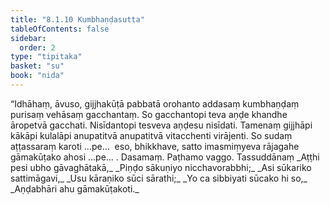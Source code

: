 ```yaml
---
title: "8.1.10 Kumbhaṇḍasutta"
tableOfContents: false
sidebar:
  order: 2
type: "tipitaka"
basket: "su"
book: "nida"
---
```



<DynamicBreadcrumb />

<Division number="211" book="nida">

<Paragraph number="1179" book="nida">
“Idhāhaṃ, āvuso, gijjhakūṭā pabbatā orohanto addasaṃ kumbhaṇḍaṃ purisaṃ vehāsaṃ gacchantaṃ. So gacchantopi teva aṇḍe khandhe āropetvā gacchati. Nisīdantopi tesveva aṇḍesu nisīdati. Tamenaṃ gijjhāpi kākāpi kulalāpi anupatitvā anupatitvā vitacchenti virājenti. So sudaṃ aṭṭassaraṃ karoti …pe…  eso, bhikkhave, satto imasmiṃyeva rājagahe gāmakūṭako ahosi …pe… .

</Paragraph>
</Division>

<Paragraph number="1180" type="center" book="nida">
Dasamaṃ.



</Paragraph>

<Paragraph number="1181" type="center" book="nida">
Paṭhamo vaggo.



</Paragraph>

<Paragraph number="1182" type="center" book="nida">
Tassuddānaṃ


</Paragraph>

<Paragraph number="1183" type="verses" book="nida">
_Aṭṭhi pesi ubho gāvaghātakā,_  
_Piṇḍo sākuṇiyo nicchavorabbhi;_  
_Asi sūkariko sattimāgavi,_  
_Usu kāraṇiko sūci sārathi;_  
_Yo ca sibbiyati sūcako hi so,_  
_Aṇḍabhāri ahu gāmakūṭakoti._
</Paragraph>